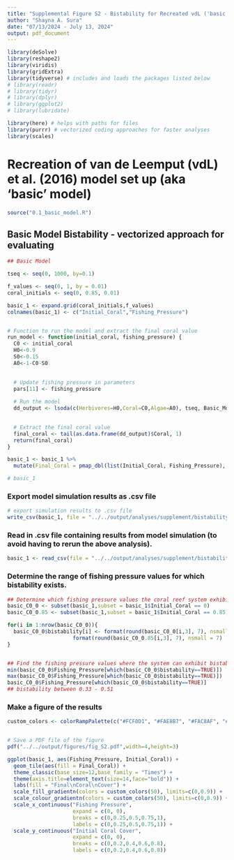 ```yaml
---
title: "Supplemental Figure S2 - Bistability for Recreated vdL ('basic') model"
author: "Shayna A. Sura"
date: "07/13/2024 - July 13, 2024"
output: pdf_document
---
```



```r

library(deSolve)
library(reshape2)
library(viridis)
library(gridExtra)
library(tidyverse) # includes and loads the packages listed below
# library(readr)
# library(tidyr)
# library(dplyr)
# library(ggplot2)
# library(lubridate)

library(here) # helps with paths for files
library(purrr) # vectorized coding approaches for faster analyses
library(scales)


```


# Recreation of van de Leemput (vdL) et al. (2016) model set up (aka 'basic' model)
```r

source("0.1_basic_model.R")

```


## Basic Model Bistability - vectorized approach for evaluating
```r
## Basic Model

tseq <- seq(0, 1000, by=0.1)

f_values <- seq(0, 1, by = 0.01)
coral_initials <- seq(0, 0.85, 0.01)

basic_1 <- expand.grid(coral_initials,f_values)
colnames(basic_1) <- c("Initial_Coral","Fishing_Pressure")


# Function to run the model and extract the final coral value
run_model <- function(initial_coral, fishing_pressure) {
  C0 <- initial_coral
  H0<-0.9
  S0<-0.15
  A0<-1-C0-S0

  
  # Update fishing pressure in parameters
  pars[11] <- fishing_pressure
  
  # Run the model
  dd_output <- lsoda(c(Herbivores=H0,Coral=C0,Algae=A0), tseq, Basic_Model, pars)

  
  # Extract the final coral value
  final_coral <- tail(as.data.frame(dd_output)$Coral, 1)
  return(final_coral)
}

basic_1 <- basic_1 %>%
  mutate(Final_Coral = pmap_dbl(list(Initial_Coral, Fishing_Pressure), run_model))

# basic_1

```


### Export model simulation results as .csv file 
```r

# export simulation results to .csv file
write_csv(basic_1, file = "../../output/analyses/supplement/bistability-basic_1.csv")

```


### Read in .csv file containing results from model simulation (to avoid having to rerun the above analysis).
```r

basic_1 <- read_csv(file = "../../output/analyses/supplement/bistability-basic_1.csv")

```


### Determine the range of fishing pressure values for which bistability exists.
```r

## Determine which fishing pressure values the coral reef system exhibits bistability depending upon the initial coral cover conditions.
basic_C0_0 <- subset(basic_1,subset = basic_1$Initial_Coral == 0)
basic_C0_0.85 <- subset(basic_1,subset = basic_1$Initial_Coral == 0.85)

for(i in 1:nrow(basic_C0_0)){
  basic_C0_0$bistability[i] <- format(round(basic_C0_0[i,3], 7), nsmall = 7) != 
                     format(round(basic_C0_0.85[i,3], 7), nsmall = 7)
}


## Find the fishing pressure values where the system can exhibit bistability
min(basic_C0_0$Fishing_Pressure[which(basic_C0_0$bistability==TRUE)])
max(basic_C0_0$Fishing_Pressure[which(basic_C0_0$bistability==TRUE)])
basic_C0_0$Fishing_Pressure[which(basic_C0_0$bistability==TRUE)]
## bistability between 0.33 - 0.51

```


### Make a figure of the results
```r

custom_colors <- colorRampPalette(c("#FCF0D1", "#FAE8B7", "#FAC8AF", "#F9A7A6", "#F9879E", "#F86696", "#F8468D", "#f20089", "#e500a4", "#db00b6", "#b5179e", "#7209b7"))


# Save a PDF file of the figure
pdf("../../output/figures/fig_S2.pdf",width=4,height=3)

ggplot(basic_1, aes(Fishing_Pressure, Initial_Coral)) +
  geom_tile(aes(fill = Final_Coral)) +
  theme_classic(base_size=12,base_family = "Times") + 
  theme(axis.title=element_text(size=14,face="bold")) +
  labs(fill = "Final\nCoral\nCover") +
  scale_fill_gradientn(colors = custom_colors(50), limits=c(0,0.9)) +
  scale_colour_gradientn(colors = custom_colors(50), limits=c(0,0.9)) +
  scale_x_continuous("Fishing Pressure",
                     expand = c(0, 0),
                     breaks = c(0,0.25,0.5,0.75,1),
                     labels = c(0,0.25,0.5,0.75,1)) +
  scale_y_continuous("Initial Coral Cover",
                     expand = c(0, 0),
                     breaks = c(0,0.2,0.4,0.6,0.8),
                     labels = c(0,0.2,0.4,0.6,0.8))


```





